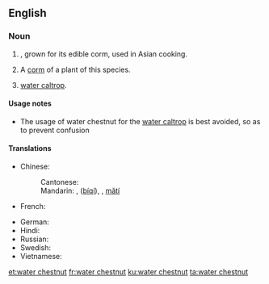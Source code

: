 ==English==
{{rfi}}
{{wikipedia|Eleocharis dulcis}}
{{wikispecies|Eleocharis dulcia}}
===Noun===
{{en-noun|s|-|head=[[water]] [[chestnut]]}}

# {{context|uncountable|lang=en}} {{taxlink|Eleocharis dulcis|species}}, grown for its edible corm, used in Asian cooking.
# {{context|countable|lang=en}} A [[corm]] of a plant of this species.
# [[water caltrop]].

====Usage notes====
* The usage of water chestnut for the [[water caltrop]] is best avoided, so as to prevent confusion

====Translations====
{{trans-top|Eleocharis dulcis}}
* Chinese:
*: Cantonese: {{tø|yue|马蹄|tr=ma5 tai4|sc=Hani}}
*: Mandarin: {{t|cmn|荸荠|sc=Hans}},{{t|cmn|荸薺|sc=Hant}} ([[bíqí]]), {{t|cmn|马蹄|sc=Hans}}, {{t|cmn|馬蹄|sc=Hant}} [[mǎtí]]
* French: {{t-|fr|châtaigne d'eau chinoise|f}}
{{trans-mid}}
* German: {{t-|de|Wasserkastanie|f}}
* Hindi: {{t-|hi|सिंघाड़ा|tr=siṅghāṛā|sc=Deva}}
* Russian: {{t-|ru|болотница сладкая|f|tr=bolotnitsa sladkaya|sc=Cyrl}}
* Swedish: {{t-|sv|vattenkastanj|c}}
* Vietnamese: {{t-|vi|năn ngọt}}
{{trans-bottom}}

[[et:water chestnut]]
[[fr:water chestnut]]
[[ku:water chestnut]]
[[ta:water chestnut]]